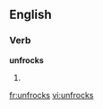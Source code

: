 ==English==

===Verb===
'''unfrocks'''

# {{third-person singular of|unfrock}}

[[fr:unfrocks]]
[[vi:unfrocks]]